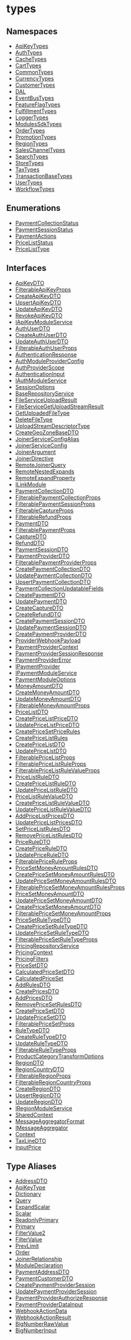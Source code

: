 
# types

## Namespaces

- [ApiKeyTypes](../types/types.ApiKeyTypes.mdx)
- [AuthTypes](../types/types.AuthTypes.mdx)
- [CacheTypes](../types/types.CacheTypes.mdx)
- [CartTypes](../types/types.CartTypes.mdx)
- [CommonTypes](../types/types.CommonTypes.mdx)
- [CurrencyTypes](../types/types.CurrencyTypes.mdx)
- [CustomerTypes](../types/types.CustomerTypes.mdx)
- [DAL](../types/types.DAL.mdx)
- [EventBusTypes](../types/types.EventBusTypes.mdx)
- [FeatureFlagTypes](../types/types.FeatureFlagTypes.mdx)
- [FulfillmentTypes](../types/types.FulfillmentTypes.mdx)
- [LoggerTypes](../types/types.LoggerTypes.mdx)
- [ModulesSdkTypes](../types/types.ModulesSdkTypes.mdx)
- [OrderTypes](../types/types.OrderTypes.mdx)
- [PromotionTypes](../types/types.PromotionTypes.mdx)
- [RegionTypes](../types/types.RegionTypes.mdx)
- [SalesChannelTypes](../types/types.SalesChannelTypes.mdx)
- [SearchTypes](../types/types.SearchTypes.mdx)
- [StoreTypes](../types/types.StoreTypes.mdx)
- [TaxTypes](../types/types.TaxTypes.mdx)
- [TransactionBaseTypes](../types/types.TransactionBaseTypes.mdx)
- [UserTypes](../types/types.UserTypes.mdx)
- [WorkflowTypes](../types/types.WorkflowTypes.mdx)

## Enumerations

- [PaymentCollectionStatus](../types/enums/types.PaymentCollectionStatus.mdx)
- [PaymentSessionStatus](../types/enums/types.PaymentSessionStatus.mdx)
- [PaymentActions](../types/enums/types.PaymentActions.mdx)
- [PriceListStatus](../types/enums/types.PriceListStatus.mdx)
- [PriceListType](../types/enums/types.PriceListType.mdx)

## Interfaces

- [ApiKeyDTO](../types/interfaces/types.ApiKeyDTO.mdx)
- [FilterableApiKeyProps](../types/interfaces/types.FilterableApiKeyProps.mdx)
- [CreateApiKeyDTO](../types/interfaces/types.CreateApiKeyDTO.mdx)
- [UpsertApiKeyDTO](../types/interfaces/types.UpsertApiKeyDTO.mdx)
- [UpdateApiKeyDTO](../types/interfaces/types.UpdateApiKeyDTO.mdx)
- [RevokeApiKeyDTO](../types/interfaces/types.RevokeApiKeyDTO.mdx)
- [IApiKeyModuleService](../types/interfaces/types.IApiKeyModuleService.mdx)
- [AuthUserDTO](../types/interfaces/types.AuthUserDTO.mdx)
- [CreateAuthUserDTO](../types/interfaces/types.CreateAuthUserDTO.mdx)
- [UpdateAuthUserDTO](../types/interfaces/types.UpdateAuthUserDTO.mdx)
- [FilterableAuthUserProps](../types/interfaces/types.FilterableAuthUserProps.mdx)
- [AuthenticationResponse](../types/interfaces/types.AuthenticationResponse.mdx)
- [AuthModuleProviderConfig](../types/interfaces/types.AuthModuleProviderConfig.mdx)
- [AuthProviderScope](../types/interfaces/types.AuthProviderScope.mdx)
- [AuthenticationInput](../types/interfaces/types.AuthenticationInput.mdx)
- [IAuthModuleService](../types/interfaces/types.IAuthModuleService.mdx)
- [SessionOptions](../types/interfaces/types.SessionOptions.mdx)
- [BaseRepositoryService](../types/interfaces/types.BaseRepositoryService.mdx)
- [FileServiceUploadResult](../types/interfaces/types.FileServiceUploadResult.mdx)
- [FileServiceGetUploadStreamResult](../types/interfaces/types.FileServiceGetUploadStreamResult.mdx)
- [GetUploadedFileType](../types/interfaces/types.GetUploadedFileType.mdx)
- [DeleteFileType](../types/interfaces/types.DeleteFileType.mdx)
- [UploadStreamDescriptorType](../types/interfaces/types.UploadStreamDescriptorType.mdx)
- [CreateGeoZoneBaseDTO](../types/interfaces/types.CreateGeoZoneBaseDTO.mdx)
- [JoinerServiceConfigAlias](../types/interfaces/types.JoinerServiceConfigAlias.mdx)
- [JoinerServiceConfig](../types/interfaces/types.JoinerServiceConfig.mdx)
- [JoinerArgument](../types/interfaces/types.JoinerArgument.mdx)
- [JoinerDirective](../types/interfaces/types.JoinerDirective.mdx)
- [RemoteJoinerQuery](../types/interfaces/types.RemoteJoinerQuery.mdx)
- [RemoteNestedExpands](../types/interfaces/types.RemoteNestedExpands.mdx)
- [RemoteExpandProperty](../types/interfaces/types.RemoteExpandProperty.mdx)
- [ILinkModule](../types/interfaces/types.ILinkModule.mdx)
- [PaymentCollectionDTO](../types/interfaces/types.PaymentCollectionDTO.mdx)
- [FilterablePaymentCollectionProps](../types/interfaces/types.FilterablePaymentCollectionProps.mdx)
- [FilterablePaymentSessionProps](../types/interfaces/types.FilterablePaymentSessionProps.mdx)
- [FilterableCaptureProps](../types/interfaces/types.FilterableCaptureProps.mdx)
- [FilterableRefundProps](../types/interfaces/types.FilterableRefundProps.mdx)
- [PaymentDTO](../types/interfaces/types.PaymentDTO.mdx)
- [FilterablePaymentProps](../types/interfaces/types.FilterablePaymentProps.mdx)
- [CaptureDTO](../types/interfaces/types.CaptureDTO.mdx)
- [RefundDTO](../types/interfaces/types.RefundDTO.mdx)
- [PaymentSessionDTO](../types/interfaces/types.PaymentSessionDTO.mdx)
- [PaymentProviderDTO](../types/interfaces/types.PaymentProviderDTO.mdx)
- [FilterablePaymentProviderProps](../types/interfaces/types.FilterablePaymentProviderProps.mdx)
- [CreatePaymentCollectionDTO](../types/interfaces/types.CreatePaymentCollectionDTO.mdx)
- [UpdatePaymentCollectionDTO](../types/interfaces/types.UpdatePaymentCollectionDTO.mdx)
- [UpsertPaymentCollectionDTO](../types/interfaces/types.UpsertPaymentCollectionDTO.mdx)
- [PaymentCollectionUpdatableFields](../types/interfaces/types.PaymentCollectionUpdatableFields.mdx)
- [CreatePaymentDTO](../types/interfaces/types.CreatePaymentDTO.mdx)
- [UpdatePaymentDTO](../types/interfaces/types.UpdatePaymentDTO.mdx)
- [CreateCaptureDTO](../types/interfaces/types.CreateCaptureDTO.mdx)
- [CreateRefundDTO](../types/interfaces/types.CreateRefundDTO.mdx)
- [CreatePaymentSessionDTO](../types/interfaces/types.CreatePaymentSessionDTO.mdx)
- [UpdatePaymentSessionDTO](../types/interfaces/types.UpdatePaymentSessionDTO.mdx)
- [CreatePaymentProviderDTO](../types/interfaces/types.CreatePaymentProviderDTO.mdx)
- [ProviderWebhookPayload](../types/interfaces/types.ProviderWebhookPayload.mdx)
- [PaymentProviderContext](../types/interfaces/types.PaymentProviderContext.mdx)
- [PaymentProviderSessionResponse](../types/interfaces/types.PaymentProviderSessionResponse.mdx)
- [PaymentProviderError](../types/interfaces/types.PaymentProviderError.mdx)
- [IPaymentProvider](../types/interfaces/types.IPaymentProvider.mdx)
- [IPaymentModuleService](../types/interfaces/types.IPaymentModuleService.mdx)
- [PaymentModuleOptions](../types/interfaces/types.PaymentModuleOptions.mdx)
- [MoneyAmountDTO](../types/interfaces/types.MoneyAmountDTO.mdx)
- [CreateMoneyAmountDTO](../types/interfaces/types.CreateMoneyAmountDTO.mdx)
- [UpdateMoneyAmountDTO](../types/interfaces/types.UpdateMoneyAmountDTO.mdx)
- [FilterableMoneyAmountProps](../types/interfaces/types.FilterableMoneyAmountProps.mdx)
- [PriceListDTO](../types/interfaces/types.PriceListDTO.mdx)
- [CreatePriceListPriceDTO](../types/interfaces/types.CreatePriceListPriceDTO.mdx)
- [UpdatePriceListPriceDTO](../types/interfaces/types.UpdatePriceListPriceDTO.mdx)
- [CreatePriceSetPriceRules](../types/interfaces/types.CreatePriceSetPriceRules.mdx)
- [CreatePriceListRules](../types/interfaces/types.CreatePriceListRules.mdx)
- [CreatePriceListDTO](../types/interfaces/types.CreatePriceListDTO.mdx)
- [UpdatePriceListDTO](../types/interfaces/types.UpdatePriceListDTO.mdx)
- [FilterablePriceListProps](../types/interfaces/types.FilterablePriceListProps.mdx)
- [FilterablePriceListRuleProps](../types/interfaces/types.FilterablePriceListRuleProps.mdx)
- [FilterablePriceListRuleValueProps](../types/interfaces/types.FilterablePriceListRuleValueProps.mdx)
- [PriceListRuleDTO](../types/interfaces/types.PriceListRuleDTO.mdx)
- [CreatePriceListRuleDTO](../types/interfaces/types.CreatePriceListRuleDTO.mdx)
- [UpdatePriceListRuleDTO](../types/interfaces/types.UpdatePriceListRuleDTO.mdx)
- [PriceListRuleValueDTO](../types/interfaces/types.PriceListRuleValueDTO.mdx)
- [CreatePriceListRuleValueDTO](../types/interfaces/types.CreatePriceListRuleValueDTO.mdx)
- [UpdatePriceListRuleValueDTO](../types/interfaces/types.UpdatePriceListRuleValueDTO.mdx)
- [AddPriceListPricesDTO](../types/interfaces/types.AddPriceListPricesDTO.mdx)
- [UpdatePriceListPricesDTO](../types/interfaces/types.UpdatePriceListPricesDTO.mdx)
- [SetPriceListRulesDTO](../types/interfaces/types.SetPriceListRulesDTO.mdx)
- [RemovePriceListRulesDTO](../types/interfaces/types.RemovePriceListRulesDTO.mdx)
- [PriceRuleDTO](../types/interfaces/types.PriceRuleDTO.mdx)
- [CreatePriceRuleDTO](../types/interfaces/types.CreatePriceRuleDTO.mdx)
- [UpdatePriceRuleDTO](../types/interfaces/types.UpdatePriceRuleDTO.mdx)
- [FilterablePriceRuleProps](../types/interfaces/types.FilterablePriceRuleProps.mdx)
- [PriceSetMoneyAmountRulesDTO](../types/interfaces/types.PriceSetMoneyAmountRulesDTO.mdx)
- [CreatePriceSetMoneyAmountRulesDTO](../types/interfaces/types.CreatePriceSetMoneyAmountRulesDTO.mdx)
- [UpdatePriceSetMoneyAmountRulesDTO](../types/interfaces/types.UpdatePriceSetMoneyAmountRulesDTO.mdx)
- [FilterablePriceSetMoneyAmountRulesProps](../types/interfaces/types.FilterablePriceSetMoneyAmountRulesProps.mdx)
- [PriceSetMoneyAmountDTO](../types/interfaces/types.PriceSetMoneyAmountDTO.mdx)
- [UpdatePriceSetMoneyAmountDTO](../types/interfaces/types.UpdatePriceSetMoneyAmountDTO.mdx)
- [CreatePriceSetMoneyAmountDTO](../types/interfaces/types.CreatePriceSetMoneyAmountDTO.mdx)
- [FilterablePriceSetMoneyAmountProps](../types/interfaces/types.FilterablePriceSetMoneyAmountProps.mdx)
- [PriceSetRuleTypeDTO](../types/interfaces/types.PriceSetRuleTypeDTO.mdx)
- [CreatePriceSetRuleTypeDTO](../types/interfaces/types.CreatePriceSetRuleTypeDTO.mdx)
- [UpdatePriceSetRuleTypeDTO](../types/interfaces/types.UpdatePriceSetRuleTypeDTO.mdx)
- [FilterablePriceSetRuleTypeProps](../types/interfaces/types.FilterablePriceSetRuleTypeProps.mdx)
- [PricingRepositoryService](../types/interfaces/types.PricingRepositoryService.mdx)
- [PricingContext](../types/interfaces/types.PricingContext.mdx)
- [PricingFilters](../types/interfaces/types.PricingFilters.mdx)
- [PriceSetDTO](../types/interfaces/types.PriceSetDTO.mdx)
- [CalculatedPriceSetDTO](../types/interfaces/types.CalculatedPriceSetDTO.mdx)
- [CalculatedPriceSet](../types/interfaces/types.CalculatedPriceSet.mdx)
- [AddRulesDTO](../types/interfaces/types.AddRulesDTO.mdx)
- [CreatePricesDTO](../types/interfaces/types.CreatePricesDTO.mdx)
- [AddPricesDTO](../types/interfaces/types.AddPricesDTO.mdx)
- [RemovePriceSetRulesDTO](../types/interfaces/types.RemovePriceSetRulesDTO.mdx)
- [CreatePriceSetDTO](../types/interfaces/types.CreatePriceSetDTO.mdx)
- [UpdatePriceSetDTO](../types/interfaces/types.UpdatePriceSetDTO.mdx)
- [FilterablePriceSetProps](../types/interfaces/types.FilterablePriceSetProps.mdx)
- [RuleTypeDTO](../types/interfaces/types.RuleTypeDTO.mdx)
- [CreateRuleTypeDTO](../types/interfaces/types.CreateRuleTypeDTO.mdx)
- [UpdateRuleTypeDTO](../types/interfaces/types.UpdateRuleTypeDTO.mdx)
- [FilterableRuleTypeProps](../types/interfaces/types.FilterableRuleTypeProps.mdx)
- [ProductCategoryTransformOptions](../types/interfaces/types.ProductCategoryTransformOptions.mdx)
- [RegionDTO](../types/interfaces/types.RegionDTO.mdx)
- [RegionCountryDTO](../types/interfaces/types.RegionCountryDTO.mdx)
- [FilterableRegionProps](../types/interfaces/types.FilterableRegionProps.mdx)
- [FilterableRegionCountryProps](../types/interfaces/types.FilterableRegionCountryProps.mdx)
- [CreateRegionDTO](../types/interfaces/types.CreateRegionDTO.mdx)
- [UpsertRegionDTO](../types/interfaces/types.UpsertRegionDTO.mdx)
- [UpdateRegionDTO](../types/interfaces/types.UpdateRegionDTO.mdx)
- [IRegionModuleService](../types/interfaces/types.IRegionModuleService.mdx)
- [SharedContext](../types/interfaces/types.SharedContext.mdx)
- [MessageAggregatorFormat](../types/interfaces/types.MessageAggregatorFormat.mdx)
- [IMessageAggregator](../types/interfaces/types.IMessageAggregator.mdx)
- [Context](../types/interfaces/types.Context.mdx)
- [TaxLineDTO](../types/interfaces/types.TaxLineDTO.mdx)
- [InputPrice](../types/interfaces/types.InputPrice.mdx)

## Type Aliases

- [AddressDTO](../types/types/types.AddressDTO.mdx)
- [ApiKeyType](../types/types/types.ApiKeyType.mdx)
- [Dictionary](../types/types/types.Dictionary.mdx)
- [Query](../types/types/types.Query.mdx)
- [ExpandScalar](../types/types/types.ExpandScalar.mdx)
- [Scalar](../types/types/types.Scalar.mdx)
- [ReadonlyPrimary](../types/types/types.ReadonlyPrimary.mdx)
- [Primary](../types/types/types.Primary.mdx)
- [FilterValue2](../types/types/types.FilterValue2.mdx)
- [FilterValue](../types/types/types.FilterValue.mdx)
- [PrevLimit](../types/types/types.PrevLimit.mdx)
- [Order](../types/types/types.Order.mdx)
- [JoinerRelationship](../types/types/types.JoinerRelationship.mdx)
- [ModuleDeclaration](../types/types/types.ModuleDeclaration.mdx)
- [PaymentAddressDTO](../types/types/types.PaymentAddressDTO.mdx)
- [PaymentCustomerDTO](../types/types/types.PaymentCustomerDTO.mdx)
- [CreatePaymentProviderSession](../types/types/types.CreatePaymentProviderSession.mdx)
- [UpdatePaymentProviderSession](../types/types/types.UpdatePaymentProviderSession.mdx)
- [PaymentProviderAuthorizeResponse](../types/types/types.PaymentProviderAuthorizeResponse.mdx)
- [PaymentProviderDataInput](../types/types/types.PaymentProviderDataInput.mdx)
- [WebhookActionData](../types/types/types.WebhookActionData.mdx)
- [WebhookActionResult](../types/types/types.WebhookActionResult.mdx)
- [BigNumberRawValue](../types/types/types.BigNumberRawValue.mdx)
- [BigNumberInput](../types/types/types.BigNumberInput.mdx)

